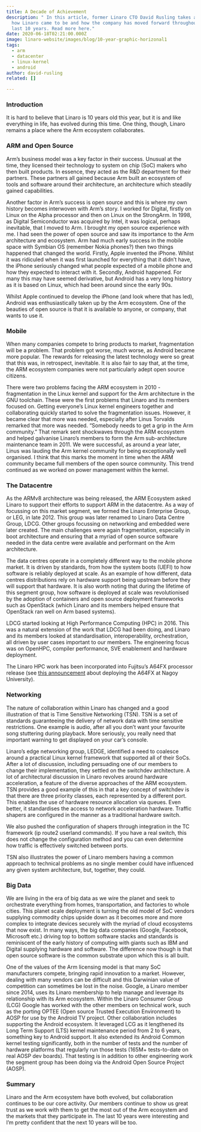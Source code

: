 ```yaml
---
title: A Decade of Achievement
description: " In this article, former Linaro CTO David Rusling takes a look at
  how Linaro came to be and how the company has moved forward throughout the
  last 10 years. Read more here."
date: 2020-06-18T02:21:00.000Z
image: linaro-website/images/blog/10-year-graphic-horizonal1
tags:
  - arm
  - datacenter
  - linux-kernel
  - android
author: david-rusling
related: []

---
```


### **Introduction**

It is hard to believe that Linaro is 10 years old this year, but it is and like everything in life, has evolved during this time. One thing, though, Linaro remains a place where the Arm ecosystem collaborates.

### **ARM and Open Source**

Arm’s business model was a key factor in their success. Unusual at the time, they licensed their technology to system on chip (SoC) makers who then built products. In essence, they acted as the R\&D department for their partners. These partners all gained because Arm built an ecosystem of tools and software around their architecture, an architecture which steadily gained capabilities.

Another factor in Arm’s success is open source and this is where my own history becomes interwoven with Arm’s story. I worked for Digital, firstly on Linux on the Alpha processor and then on Linux on the StrongArm. In 1998, as Digital Semiconductor was acquired by Intel, it was logical, perhaps inevitable, that I moved to Arm. I brought my open source experience with me. I had seen the power of open source and saw its importance to the Arm architecture and ecosystem. Arm had much early success in the mobile space with Symbian OS (remember Nokia phones?) then two things happened that changed the world. Firstly, Apple invented the iPhone. Whilst it was ridiculed when it was first launched for everything that it didn’t have, the iPhone seriously changed what people expected of a mobile phone and how they expected to interact with it. Secondly, Android happened. For many this may have seemed derivative, but Android has a very long history as it is based on Linux, which had been around since the early 90s.

Whilst Apple continued to develop the iPhone (and look where that has led), Android was enthusiastically taken up by the Arm ecosystem. One of the beauties of open source is that it is available to anyone, or company, that wants to use it.

### **Mobile**

When many companies compete to bring products to market, fragmentation will be a problem. That problem got worse, much worse, as Android became more popular. The rewards for releasing the latest technology were so great that this was, in retrospect, inevitable. It is also fair to say that, at the time, the ARM ecosystem companies were not particularly adept open source citizens.

There were two problems facing the ARM ecosystem in 2010 - fragmentation in the Linux kernel and support for the Arm architecture in the GNU toolchain. These were the first problems that Linaro and its members focused on. Getting everyone’s Linux kernel engineers together and collaborating quickly started to solve the fragmentation issues. However, it became clear that more was needed, especially after Linus Torvalds remarked that more was needed. “Somebody needs to get a grip in the Arm community.” That remark sent shockwaves through the ARM ecosystem and helped galvanise Linaro’s members to form the Arm sub-architecture maintenance team in 2011. We were successful, as around a year later, Linus was lauding the Arm kernel community for being exceptionally well organised. I think that this marks the moment in time when the ARM community became full members of the open source community. This trend continued as we worked on power management within the kernel.

### **The Datacentre**

As the ARMv8 architecture was being released, the ARM Ecosystem asked Linaro to support their efforts to support ARM in the datacentre. As a way of focussing on this market segment, we formed the Linaro Enterprise Group, or LEG, in late 2012. This group was later renamed to Linaro Data Centre Group, LDCG. Other groups focussing on networking and embedded were later created. The main challenges were again fragmentation, especially in boot architecture and ensuring that a myriad of open source software needed in the data centre were available and performant on the Arm architecture.

The data centres operate in a completely different way to the mobile phone market. It is driven by standards, from how the system boots (UEFI) to how software is reliably deployed at scale. As an example of how different, data centres distributions rely on hardware support being upstream before they will support that hardware. It is also worth noting that during the lifetime of this segment group, how software is deployed at scale was revolutionised by the adoption of containers and open source deployment frameworks such as OpenStack (which Linaro and its members helped ensure that OpenStack ran well on Arm based systems).

LDCG started looking at High Performance Computing (HPC) in 2016. This was a natural extension of the work that LDCG had been doing, and Linaro and its members looked at standardisation, interoperability, orchestration, all driven by user cases important to our members. The engineering focus was on OpenHPC, compiler performance, SVE enablement and hardware deployment.

The Linaro HPC work has been incorporated into Fujitsu’s A64FX processor release (see [this announcement](https://www-techradar-com.cdn.ampproject.org/c/s/www.techradar.com/amp/news/little-known-japanese-cpu-threatens-to-make-nvidia-intel-and-amd-obsolete-in-hpc-market) about deploying the A64FX at Nagoy University).

### **Networking**

The nature of collaboration within Linaro has changed and a good illustration of that is Time Sensitive Networking (TSN). TSN is a set of standards guaranteeing the delivery of network data with time sensitive restrictions. One example is audio, after all you don’t want your favourite song stuttering during playback. More seriously, you really need that important warning to get displayed on your car’s console.

Linaro’s edge networking group, LEDGE, identified a need to coalesce around a practical Linux kernel framework that supported all of their SoCs. After a lot of discussion, including persuading one of our members to change their implementation, they settled on the switchdev architecture. A lot of architectural discussion in Linaro revolves around hardware acceleration, a feature of the diverse approaches of the ARM ecosystem. TSN provides a good example of this in that a key concept of switchdev is that there are three priority classes, each represented by a different port. This enables the use of hardware resource allocation via queues. Even better, it standardises the access to network acceleration hardware. Traffic shapers are configured in the manner as a traditional hardware switch.

We also pushed the configuration of shapers through integration in the TC framework (ip route2 userland commands). If you have a real switch, this does not change the configuration method and you can even determine how traffic is effectively switched between ports.

TSN also illustrates the power of Linaro members having a common approach to technical problems as no single member could have influenced any given system architecture, but, together, they could.

### **Big Data**

We are living in the era of big data as we wire the planet and seek to orchestrate everything from homes, transportation, and factories to whole cities. This planet scale deployment is turning the old model of SoC vendors supplying commodity chips upside down as it becomes more and more complex to integrate devices securely with the myriad of cloud ecosystems that now exist. In many ways, the big data companies (Google, Facebook, Microsoft etc.) driving top to bottom software stacks and standards is reminiscent of the early history of computing with giants such as IBM and Digital supplying hardware and software. The difference now though is that open source software is the common substrate upon which this is all built.

One of the values of the Arm licensing model is that many SoC manufacturers compete, bringing rapid innovation to a market. However, dealing with many vendors can be difficult and this Darwinian value of competition can sometimes be lost in the noise. Google, a Linaro member since 2014, uses its Linaro membership to help manage and leverage its relationship with its Arm ecosystem. Within the Linaro Consumer Group (LCG) Google has worked with the other members on technical work, such as the porting OPTEE (Open source Trusted Execution Environment) to AOSP for use by the Android TV project. Other collaboration includes supporting the Android ecosystem. It leveraged LCG as it lengthened its Long Term Support (LTS) kernel maintenance period from 2 to 6 years, something key to Android support. It also extended its Android Common kernel testing significantly, both in the number of tests and the number of hardware platforms that regularly run those tests (165M+ tests-to-date on real AOSP dev boards). That testing is in addition to other engineering work the segment group has been doing via the Android Open Source Project (AOSP).

### **Summary**

Linaro and the Arm ecosystem have both evolved, but collaboration continues to be our core activity. Our members continue to show us great trust as we work with them to get the most out of the Arm ecosystem and the markets that they participate in. The last 10 years were interesting and I’m pretty confident that the next 10 years will be too.
